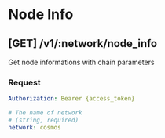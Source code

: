 # Node Info

## **[GET]** /v1/:network/node_info

Get node informations with chain parameters

### Request

```yaml filename="Headers"
Authorization: Bearer {access_token}
```

```yaml filename="Parameters"
# The name of network
# (string, required)
network: cosmos
```


<TryAPI
  method="GET"
  host="https://apis.mintscan.io"
  url="/v1/:network/node_info"
  useBearerAuthorization
/>
